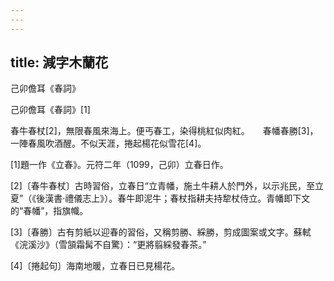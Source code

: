 ```yaml
---
---
---
```

title: 減字木蘭花
---




己卯儋耳《春詞》

己卯儋耳《春詞》[1]





春牛春杖[2]，無限春風來海上。便丐春工，染得桃紅似肉紅。　　春幡春勝[3]，一陣春風吹酒醒。不似天涯，捲起楊花似雪花[4]。

[1]題一作《立春》。元符二年（1099，己卯）立春日作。

[2]〔春牛春杖〕古時習俗，立春日“立青幡，施土牛耕人於門外，以示兆民，至立夏”（《後漢書·禮儀志上》）。春牛即泥牛；春杖指耕夫持犂杖侍立。青幡即下文的“春幡”，指旗幟。

[3]〔春勝〕古有剪紙以迎春的習俗，又稱剪勝、綵勝，剪成圖案或文字。蘇軾《浣溪沙》（雪頷霜髯不自驚）：“更將翦綵發春茶。”

[4]〔捲起句〕海南地暖，立春日已見楊花。